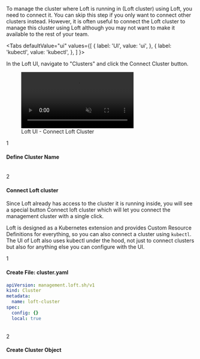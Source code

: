 
To manage the cluster where Loft is running in (Loft cluster) using Loft, you need to connect it. You can skip this step if you only want to connect other clusters instead. However, it is often useful to connect the Loft cluster to manage this cluster using Loft although you may not want to make it available to the rest of your team.

<Tabs
  defaultValue="ui"
  values={[
    { label: 'UI', value: 'ui', },
    { label: 'kubectl', value: 'kubectl', },
  ]
}>
<TabItem value="ui">

In the Loft UI, navigate to "Clusters" and click the <Highlight>Connect Cluster</Highlight> button.

<figure class="frame">
  <video controls loop autoplay="true" muted>
    <source src="/docs/media/v1/ui/clusters/connect-cluster-loft.mp4" type="video/mp4" />
  </video>
  <figcaption>Loft UI - Connect Loft Cluster</figcaption>
</figure>

<Step>1</Step>

#### Define Cluster Name

<ChooseClusterNameFragment/>

<br/>
<Step>2</Step>

#### Connect Loft cluster
Since Loft already has access to the cluster it is running inside, you will see a special button <Highlight>Connect loft cluster</Highlight> which will let you connect the management cluster with a single click.

</TabItem>

<TabItem value="kubectl">

Loft is designed as a Kubernetes extension and provides Custom Resource Definitions for everything, so you can also connect a cluster using `kubectl`. The UI of Loft also uses kubectl under the hood, not just to connect clusters but also for anything else you can configure with the UI.

<Step>1</Step>

#### Create File: cluster.yaml

```yaml {7}
apiVersion: management.loft.sh/v1
kind: Cluster
metadata:
  name: loft-cluster
spec:
  config: {}
  local: true
```

<br />
<Step>2</Step>

#### Create Cluster Object

<CreateClusterFragment/>

</TabItem>
</Tabs>
